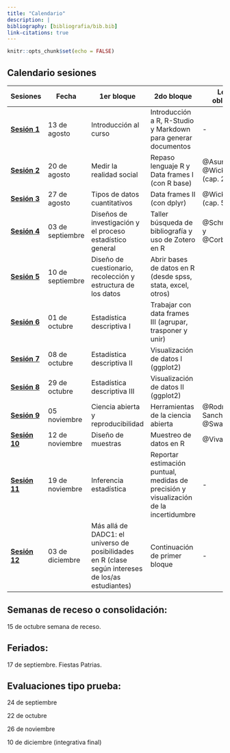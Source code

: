 ```yaml
---
title: "Calendario"
description: |
bibliography: [bibliografia/bib.bib]
link-citations: true
---
```


```r
knitr::opts_chunk$set(echo = FALSE)
```


## Calendario sesiones

|  Sesiones | Fecha  |  1er bloque | 2do bloque | Lectura obligatoria  | Lectura complementaria |
|---|---|---|---|---|---|
| [**Sesión 1**]()  |  13 de agosto | Introducción al curso | Introducción a R, R-Studio y Markdown para generar documentos | - | - |   
| [**Sesión 2**]() | 20 de agosto | Medir la realidad social  | Repaso lenguaje R y Data frames I (con R base)  |  @Asun2006, @Wickham2021 (cap. 2 y 4) | @Burawoy1990 |
| [**Sesión 3**]()|  27 de agosto | Tipos de datos cuantitativos | Data frames II (con dplyr) |  @Wickham2021 (cap. 5) | @Agresti2018  |
| [**Sesión 4**]() |  03 de septiembre | Diseños de investigación y el proceso estadístico general | Taller búsqueda de bibliografía y uso de Zotero en R | @Schmitter2013 y @Corbetta2007 |   |  |
| [**Sesión 5**]() |  10 de septiembre | Diseño de cuestionario, recolección y estructura de los datos | Abrir bases de datos en R (desde spss, stata, excel, otros) |  | @Babbie2014 |
| [**Sesión 6**]() | 01 de octubre | Estadística descriptiva I  | Trabajar con data frames III (agrupar, trasponer y unir)  |  | @Agresti2018  |
 [**Sesión 7**]() | 08 de octubre  | Estadística descriptiva II  | Visualización de datos I (ggplot2) |   |  @Agresti2018  |
 [**Sesión 8**]() | 29 de octubre  | Estadística descriptiva III   | Visualización de datos II (ggplot2)  | |  @Agresti2018 |
| [**Sesión 9**]() | 05 noviembre   | Ciencia abierta y reproducibilidad  |  Herramientas de la ciencia abierta | @Rodriguez-Sanchez2016, @Swartz2008 |  @Breznau2021, @Healy2018 |
| [**Sesión 10**]() | 12 de noviembre   | Diseño de muestras  | Muestreo de datos en R |  @Vivanco2006   |  |
| [**Sesión 11**]() | 19 de noviembre   | Inferencia estadística |  Reportar estimación puntual, medidas de precisión y visualización de la incertidumbre  |  - |   |
| [**Sesión 12**]() | 03 de diciembre   |  Más allá de DADC1: el universo de posibilidades en R (clase según intereses de los/as estudiantes)  | Continuación de primer bloque  | -  | -  |

## Semanas de receso o consolidación:

15 de octubre semana de receso.

## Feriados:

17 de septiembre. Fiestas Patrias. 

## Evaluaciones tipo prueba:

24 de septiembre

22 de octubre

26 de noviembre

10 de diciembre (integrativa final)


